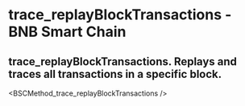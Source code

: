 # trace_replayBlockTransactions - BNB Smart Chain

## trace_replayBlockTransactions. Replays and traces all transactions in a specific block.


<BSCMethod_trace_replayBlockTransactions />
